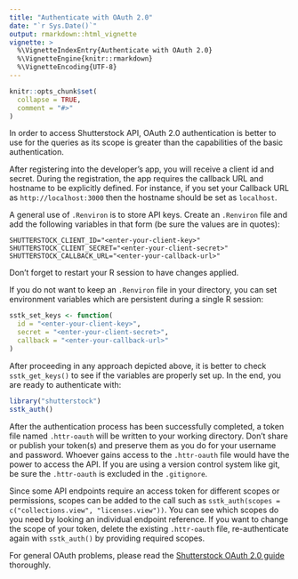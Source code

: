 ```yaml
---
title: "Authenticate with OAuth 2.0"
date: "`r Sys.Date()`"
output: rmarkdown::html_vignette
vignette: >
  %\VignetteIndexEntry{Authenticate with OAuth 2.0}
  %\VignetteEngine{knitr::rmarkdown}
  %\VignetteEncoding{UTF-8}
---
```


```r
knitr::opts_chunk$set(
  collapse = TRUE,
  comment = "#>"
)
```

In order to access Shutterstock API, OAuth 2.0 authentication is better to use for the queries as its scope is greater than the
capabilities of the basic authentication.

After registering into the developer's app, you will receive a client id and secret. During the registration, the app requires the callback URL and hostname to be explicitly defined. For instance, if you set your Callback URL as `http://localhost:3000` then the hostname should be set as `localhost`.

A general use of `.Renviron` is to store API keys. Create an `.Renviron` file and add the following variables in that form (be sure the values are in quotes):

```
SHUTTERSTOCK_CLIENT_ID="<enter-your-client-key>"
SHUTTERSTOCK_CLIENT_SECRET="<enter-your-client-secret>"
SHUTTERSTOCK_CALLBACK_URL="<enter-your-callback-url>"
```

Don't forget to restart your R session to have changes applied. 

If you do not want to keep an `.Renviron` file in your directory, you can set environment variables which are persistent during a single R session:

```r
sstk_set_keys <- function(
  id = "<enter-your-client-key>",
  secret = "<enter-your-client-secret>",
  callback = "<enter-your-callback-url>"
)
```

After proceeding in any approach depicted above, it is better to check `sstk_get_keys()` to see if the variables are properly set up. In the end, you are ready to authenticate with:
```r
library("shutterstock")
sstk_auth()
```

After the authentication process has been successfully completed, a token file named `.httr-oauth` will be written to your working directory. Don't share or publish your token(s) and preserve them as you do for your username and password. Whoever gains access to the `.httr-oauth` file would have the power to access the API. If you are using a version control system like git, be sure the `.httr-oauth` is excluded in the `.gitignore`.

Since some API endpoints require an access token for different scopes or permissions, scopes can be added to the call such as `sstk_auth(scopes = c("collections.view", "licenses.view"))`. You can see which scopes do you need by looking an individual endpoint reference. If you want to change the scope of your token, delete the existing `.httr-oauth` file, re-authenticate again with `sstk_auth()` by providing required scopes.

For general OAuth problems, please read the 
[Shutterstock OAuth 2.0 guide](https://api-reference.shutterstock.com/#authentication-oauth-authentication-h2) thoroughly.
